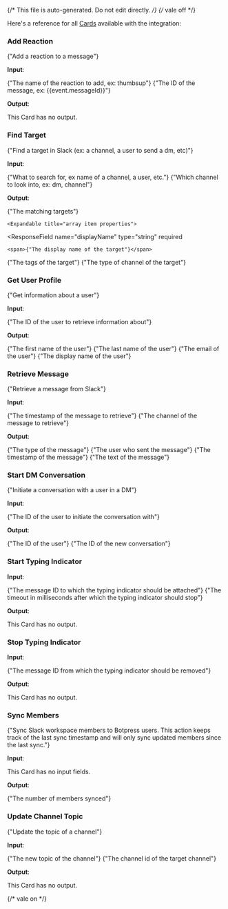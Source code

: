 {/* This file is auto-generated. Do not edit directly. */}
{/* vale off */}

Here's a reference for all [Cards](/learn/reference/cards/) available with the integration:

### Add Reaction

<span>{"Add a reaction to a message"}</span>

**Input**:

<Expandable title="input fields">
  <ResponseField
    name="name"
    type="string"
    required
  >
    <span>{"The name of the reaction to add, ex: thumbsup"}</span>
  </ResponseField>
  <ResponseField
    name="messageId"
    type="string"
    required
  >
    <span>{"The ID of the message, ex: {{event.messageId}}"}</span>
  </ResponseField>
</Expandable>

**Output**:

This Card has no output.

### Find Target

<span>{"Find a target in Slack (ex: a channel, a user to send a dm, etc)"}</span>

**Input**:

<Expandable title="input fields">
  <ResponseField
    name="query"
    type="string"
    required
  >
    <span>{"What to search for, ex name of a channel, a user, etc."}</span>
  </ResponseField>
  <ResponseField
    name="channel"
    type="enum: dm, channel"
    required
  >
    <span>{"Which channel to look into, ex: dm, channel"}</span>
  </ResponseField>
</Expandable>

**Output**:

<Expandable title="output">
  <ResponseField
    name="targets"
    type="array"
    required
  >
    <span>{"The matching targets"}</span>

    <Expandable title="array item properties">
  <ResponseField
    name="displayName"
    type="string"
    required
  >
    <span>{"The display name of the target"}</span>
  </ResponseField>
  <ResponseField
    name="tags"
    type="object"
    required
  >
    <span>{"The tags of the target"}</span>
  </ResponseField>
  <ResponseField
    name="channel"
    type="enum: dm, channel"
    required
  >
    <span>{"The type of channel of the target"}</span>
  </ResponseField>
    </Expandable>
  </ResponseField>
</Expandable>

### Get User Profile

<span>{"Get information about a user"}</span>

**Input**:

<Expandable title="input fields">
  <ResponseField
    name="userId"
    type="string"
    required
  >
    <span>{"The ID of the user to retrieve information about"}</span>
  </ResponseField>
</Expandable>

**Output**:

<Expandable title="output">
  <ResponseField
    name="firstName"
    type="string"
  >
    <span>{"The first name of the user"}</span>
  </ResponseField>
  <ResponseField
    name="lastName"
    type="string"
  >
    <span>{"The last name of the user"}</span>
  </ResponseField>
  <ResponseField
    name="email"
    type="string"
  >
    <span>{"The email of the user"}</span>
  </ResponseField>
  <ResponseField
    name="displayName"
    type="string"
  >
    <span>{"The display name of the user"}</span>
  </ResponseField>
</Expandable>

### Retrieve Message

<span>{"Retrieve a message from Slack"}</span>

**Input**:

<Expandable title="input fields">
  <ResponseField
    name="ts"
    type="string"
    required
  >
    <span>{"The timestamp of the message to retrieve"}</span>
  </ResponseField>
  <ResponseField
    name="channel"
    type="string"
    required
  >
    <span>{"The channel of the message to retrieve"}</span>
  </ResponseField>
</Expandable>

**Output**:

<Expandable title="output">
  <ResponseField
    name="type"
    type="string"
    required
  >
    <span>{"The type of the message"}</span>
  </ResponseField>
  <ResponseField
    name="user"
    type="string"
    required
  >
    <span>{"The user who sent the message"}</span>
  </ResponseField>
  <ResponseField
    name="ts"
    type="string"
    required
  >
    <span>{"The timestamp of the message"}</span>
  </ResponseField>
  <ResponseField
    name="text"
    type="string"
    required
  >
    <span>{"The text of the message"}</span>
  </ResponseField>
</Expandable>

### Start DM Conversation

<span>{"Initiate a conversation with a user in a DM"}</span>

**Input**:

<Expandable title="input fields">
  <ResponseField
    name="slackUserId"
    type="string"
    required
  >
    <span>{"The ID of the user to initiate the conversation with"}</span>
  </ResponseField>
</Expandable>

**Output**:

<Expandable title="output">
  <ResponseField
    name="userId"
    type="string"
    required
  >
    <span>{"The ID of the user"}</span>
  </ResponseField>
  <ResponseField
    name="conversationId"
    type="string"
    required
  >
    <span>{"The ID of the new conversation"}</span>
  </ResponseField>
</Expandable>

### Start Typing Indicator

**Input**:

<Expandable title="input fields">
  <ResponseField
    name="conversationId"
    type="string"
    required
  >
    
  </ResponseField>
  <ResponseField
    name="messageId"
    type="string"
    required
  >
    <span>{"The message ID to which the typing indicator should be attached"}</span>
  </ResponseField>
  <ResponseField
    name="timeout"
    type="number"
  >
    <span>{"The timeout in milliseconds after which the typing indicator should stop"}</span>
  </ResponseField>
</Expandable>

**Output**:

This Card has no output.

### Stop Typing Indicator

**Input**:

<Expandable title="input fields">
  <ResponseField
    name="conversationId"
    type="string"
    required
  >
    
  </ResponseField>
  <ResponseField
    name="messageId"
    type="string"
    required
  >
    <span>{"The message ID from which the typing indicator should be removed"}</span>
  </ResponseField>
</Expandable>

**Output**:

This Card has no output.

### Sync Members

<span>{"Sync Slack workspace members to Botpress users. This action keeps track of the last sync timestamp and will only sync updated members since the last sync."}</span>

**Input**:

This Card has no input fields.

**Output**:

<Expandable title="output">
  <ResponseField
    name="syncedCount"
    type="number"
    required
  >
    <span>{"The number of members synced"}</span>
  </ResponseField>
</Expandable>

### Update Channel Topic

<span>{"Update the topic of a channel"}</span>

**Input**:

<Expandable title="input fields">
  <ResponseField
    name="topic"
    type="string"
    required
  >
    <span>{"The new topic of the channel"}</span>
  </ResponseField>
  <ResponseField
    name="channelId"
    type="string"
    required
  >
    <span>{"The channel id of the target channel"}</span>
  </ResponseField>
</Expandable>

**Output**:

This Card has no output.


{/* vale on */}